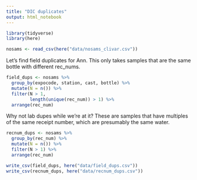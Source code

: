 ```yaml
---
title: "DIC duplicates"
output: html_notebook
---
```



```r
library(tidyverse)
library(here)

nosams <- read_csv(here("data/nosams_clivar.csv"))
```


Let's find field duplicates for Ann. This only takes samples that are the same bottle with different rec_nums.

```r
field_dups <- nosams %>% 
  group_by(expocode, station, cast, bottle) %>%
  mutate(N = n()) %>%
  filter(N > 1,
         length(unique(rec_num)) > 1) %>%
  arrange(rec_num)
```

Why not lab dupes while we're at it? These are samples that have multiples of the same receipt number, which are presumably the same water.

```r
recnum_dups <- nosams %>% 
  group_by(rec_num) %>%
  mutate(N = n()) %>%
  filter(N > 1) %>%
  arrange(rec_num)
```
```r
write_csv(field_dups, here("data/field_dups.csv"))
write_csv(recnum_dups, here("data/recnum_dups.csv"))
```


